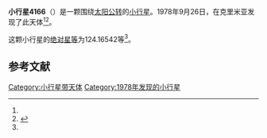 {{Infobox planet
| bgcolour = #FFFFC0
| name = 4166 Pontryagin
| symbol = 
| image = 
| caption = 
| discovery = yes
| discovery_ref = 
| discoverer = {{link-en|柳德米拉·瓦斯列娜·朱然勒娃|Lyudmila Vasilyevna Zhuravleva}}
| discovery_site = [[克里米亚|克里米亚]] 
| discovered = 1978年9月26日
| designations = yes
| mp_name = 
| named_after = 
| alt_names = 1978 SZ6/ 1972 GD1 / 1986 RX4
| mp_category = [[主带小行星|主带小行星]]
| orbit_ref = <ref name="a">[http://ssd.jpl.nasa.gov/sbdb.cgi?sstr=4166 4166 Pontryagin] {{Wayback|url=http://ssd.jpl.nasa.gov/sbdb.cgi?sstr=4166 |date=20210717062521 }}，小行星數據庫瀏覽器（JPL Small-Body Database Browser）－[[美国国家航空航天局|美国国家航空航天局]]喷气推进实验室</ref>
| epoch = 2456400.5 (2013年4月18日更新)
| aphelion = {{convert|2.6907657|AU|km|3|abbr=on|lk=out}}
| perihelion = {{convert|2.5284963|AU|km|3|abbr=on}}
| semimajor = {{convert|2.6096310|AU|km|3|abbr=on}}
| eccentricity = 0.0310905
| period = 1539.809859 [[日|日]]<br />4.22[[儒略年|儒略年]]
| avg_speed = 
| inclination = 3.10253
| asc_node = 311.41258
| mean_anomaly = 
| arg_peri = 124.16542
| satellites = 
| physical_characteristics = yes
| dimensions = 
| mass = 
| density = 
| surface_grav = 
| escape_velocity = 
| sidereal_day = 
| axial_tilt = 
| pole_ecliptic_lat = 
| pole_ecliptic_lon = 
| albedo = 
| temperatures= 
| temp_name1 = 
| mean_temp_1 = 
| max_temp_1 = 
| temp_name2 = 
| max_temp_2 = 
| spectral_type = 
| abs_magnitude = 124.16542
}}

'''小行星4166'''（{{lang-en|4166 Pontryagin}}）是一颗围绕[[太阳|太阳]][[公转|公转]]的[[小行星|小行星]]。1978年9月26日，{{link-en|柳德米拉·瓦斯列娜·朱然勒娃|Lyudmila Vasilyevna Zhuravleva}}在克里米亚发现了此天体<ref name="a" /><ref>{{cite news|title=小行星列表|url=http://cfa-www.harvard.edu/iau/lists/NumberedMPs.txt|accessdate=2013-07-08|newspaper=哈佛大学|archive-date=2008-05-17|archive-url=https://web.archive.org/web/20080517010638/http://cfa-www.harvard.edu/iau/lists/NumberedMPs.txt|dead-url=no}}</ref>。

这颗小行星的[[绝对星等|绝对星等]]为124.16542等<ref name="a" />。

==参考文献==
{{reflist}}
{{Minor Planet Number|[[小行星4165|小行星4165]]|[[小行星4167|小行星4167]]}}

{{小天体}}

[[Category:小行星带天体|Category:小行星带天体]]
[[Category:1978年发现的小行星|Category:1978年发现的小行星]]

{{asteroid-stub}}